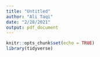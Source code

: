```yaml
---
title: "Untitled"
author: "Ali Taqi"
date: "2/28/2021"
output: pdf_document
---
```


```r
knitr::opts_chunk$set(echo = TRUE)
library(tidyverse)
```

